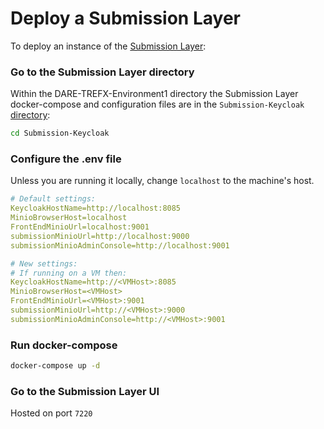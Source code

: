 
# Deploy a Submission Layer
To deploy an instance of the [Submission Layer](/first_demo/stackinfo#submission-layer):

<Steps>

### Go to the Submission Layer directory
Within the DARE-TREFX-Environment1 directory the Submission Layer docker-compose and configuration files are in the `Submission-Keycloak` [directory](https://github.com/SwanseaUniversityMedical/DARE-TREFX-Environment1/tree/main/Submission-Keycloack):

```bash copy
cd Submission-Keycloak
```
### Configure the .env file
Unless you are running it locally, change `localhost` to the machine's host.

```yaml filename=".env"
# Default settings:
KeycloakHostName=http://localhost:8085
MinioBrowserHost=localhost 
FrontEndMinioUrl=localhost:9001
submissionMinioUrl=http://localhost:9000
submissionMinioAdminConsole=http://localhost:9001

# New settings:
# If running on a VM then: 
KeycloakHostName=http://<VMHost>:8085
MinioBrowserHost=<VMHost>
FrontEndMinioUrl=<VMHost>:9001
submissionMinioUrl=http://<VMHost>:9000
submissionMinioAdminConsole=http://<VMHost>:9001
```

### Run docker-compose
```bash copy
docker-compose up -d
```

### Go to the Submission Layer UI
Hosted on port `7220`
</Steps>
